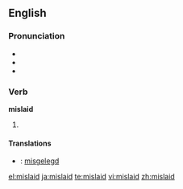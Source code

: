 ==English==

===Pronunciation===
* {{IPA|/mɪs'leɪd/}}
* {{audio|en-us-mislaid.ogg|Audio (US)}}
* {{rhymes|eɪd}}

===Verb===
'''mislaid'''

# {{past of|[[mislay]]}}

====Translations====
* {{ttbc|Dutch}}: [[misgelegd]]

[[el:mislaid]]
[[ja:mislaid]]
[[te:mislaid]]
[[vi:mislaid]]
[[zh:mislaid]]